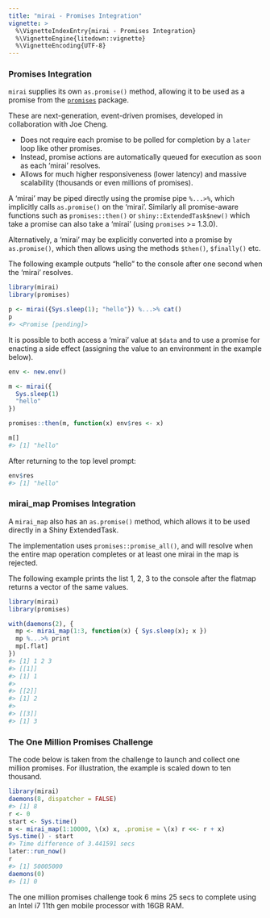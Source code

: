 ```yaml
---
title: "mirai - Promises Integration"
vignette: >
  %\VignetteIndexEntry{mirai - Promises Integration}
  %\VignetteEngine{litedown::vignette}
  %\VignetteEncoding{UTF-8}
---
```



### Promises Integration

`mirai` supplies its own `as.promise()` method, allowing it to be used as a promise from the [`promises`](https://rstudio.github.io/promises/) package.

These are next-generation, event-driven promises, developed in collaboration with Joe Cheng.

- Does not require each promise to be polled for completion by a `later` loop like other promises.
- Instead, promise actions are automatically queued for execution as soon as each 'mirai' resolves.
- Allows for much higher responsiveness (lower latency) and massive scalability (thousands or even millions of promises).

A 'mirai' may be piped directly using the promise pipe `%...>%`, which implicitly calls `as.promise()` on the 'mirai'. Similarly all promise-aware functions such as `promises::then()` or `shiny::ExtendedTask$new()` which take a promise can also take a 'mirai' (using `promises` >= 1.3.0).

Alternatively, a 'mirai' may be explicitly converted into a promise by `as.promise()`, which then allows using the methods `$then()`, `$finally()` etc.

The following example outputs "hello" to the console after one second when the 'mirai' resolves.

``` r
library(mirai)
library(promises)

p <- mirai({Sys.sleep(1); "hello"}) %...>% cat()
p
#> <Promise [pending]>
```
It is possible to both access a 'mirai' value at `$data` and to use a promise for enacting a side effect (assigning the value to an environment in the example below).

``` r
env <- new.env()

m <- mirai({
  Sys.sleep(1)
  "hello"
})

promises::then(m, function(x) env$res <- x)

m[]
#> [1] "hello"
```
After returning to the top level prompt:


``` r
env$res
#> [1] "hello"
```
### mirai_map Promises Integration

A `mirai_map` also has an `as.promise()` method, which allows it to be used directly in a Shiny ExtendedTask.

The implementation uses `promises::promise_all()`, and will resolve when the entire map operation completes or at least one mirai in the map is rejected.

The following example prints the list 1, 2, 3 to the console after the flatmap returns a vector of the same values.


``` r
library(mirai)
library(promises)

with(daemons(2), {
  mp <- mirai_map(1:3, function(x) { Sys.sleep(x); x })
  mp %...>% print
  mp[.flat]
})
#> [1] 1 2 3
#> [[1]]
#> [1] 1
#> 
#> [[2]]
#> [1] 2
#> 
#> [[3]]
#> [1] 3
```

### The One Million Promises Challenge

The code below is taken from the challenge to launch and collect one million promises. For illustration, the example is scaled down to ten thousand.


``` r
library(mirai)
daemons(8, dispatcher = FALSE)
#> [1] 8
r <- 0
start <- Sys.time()
m <- mirai_map(1:10000, \(x) x, .promise = \(x) r <<- r + x)
Sys.time() - start
#> Time difference of 3.441591 secs
later::run_now()
r
#> [1] 50005000
daemons(0)
#> [1] 0
```
The one million promises challenge took 6 mins 25 secs to complete using an Intel i7 11th gen mobile processor with 16GB RAM.
